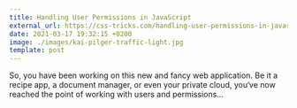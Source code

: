 ```yaml
---
title: Handling User Permissions in JavaScript
external_url: https://css-tricks.com/handling-user-permissions-in-javascript/
date: 2021-03-17 19:32:15 +0200
image: ./images/kai-pilger-traffic-light.jpg
template: post
---
```


So, you have been working on this new and fancy web application. Be it a recipe app, a document manager, or even your private cloud, you‘ve now reached the point of working with users and permissions...
